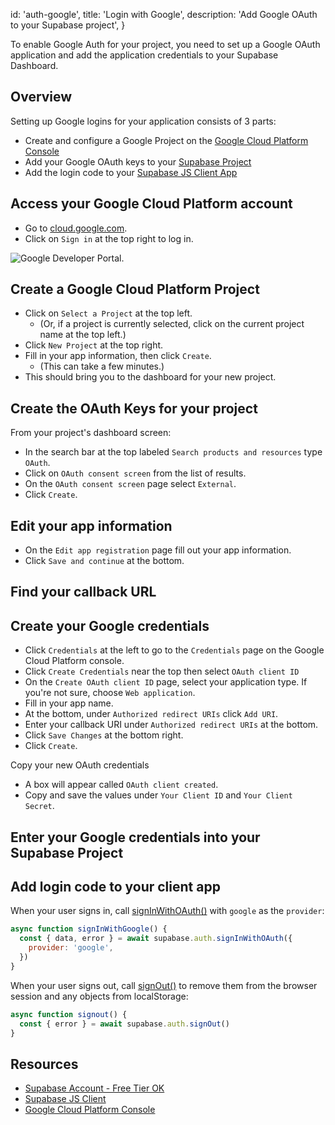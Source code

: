 
  id: 'auth-google',
  title: 'Login with Google',
  description: 'Add Google OAuth to your Supabase project',
}

To enable Google Auth for your project, you need to set up a Google OAuth application and add the application credentials to your Supabase Dashboard.

## Overview

Setting up Google logins for your application consists of 3 parts:

- Create and configure a Google Project on the [Google Cloud Platform Console](https://console.cloud.google.com/home/dashboard)
- Add your Google OAuth keys to your [Supabase Project](https://app.supabase.com)
- Add the login code to your [Supabase JS Client App](https://github.com/supabase/supabase-js)

## Access your Google Cloud Platform account

- Go to [cloud.google.com](https://cloud.google.com).
- Click on `Sign in` at the top right to log in.

![Google Developer Portal.](/docs/img/guides/auth-google/google-portal.png)

## Create a Google Cloud Platform Project

- Click on `Select a Project` at the top left.
  - (Or, if a project is currently selected, click on the current project name at the top left.)
- Click `New Project` at the top right.
- Fill in your app information, then click `Create`.
  - (This can take a few minutes.)
- This should bring you to the dashboard for your new project.

## Create the OAuth Keys for your project

From your project's dashboard screen:

- In the search bar at the top labeled `Search products and resources` type `OAuth`.
- Click on `OAuth consent screen` from the list of results.
- On the `OAuth consent screen` page select `External`.
- Click `Create`.

## Edit your app information

- On the `Edit app registration` page fill out your app information.
- Click `Save and continue` at the bottom.

## Find your callback URL

<SocialProviderSetup provider="Google" />

## Create your Google credentials

- Click `Credentials` at the left to go to the `Credentials` page on the Google Cloud Platform console.
- Click `Create Credentials` near the top then select `OAuth client ID`
- On the `Create OAuth client ID` page, select your application type. If you're not sure, choose `Web application`.
- Fill in your app name.
- At the bottom, under `Authorized redirect URIs` click `Add URI`.
- Enter your callback URI under `Authorized redirect URIs` at the bottom.
- Click `Save Changes` at the bottom right.
- Click `Create`.

Copy your new OAuth credentials

- A box will appear called `OAuth client created`.
- Copy and save the values under `Your Client ID` and `Your Client Secret`.

## Enter your Google credentials into your Supabase Project

<SocialProviderSettingsSupabase provider="Google" />

## Add login code to your client app

When your user signs in, call [signInWithOAuth()](/docs/reference/javascript/auth-signinwithoauth) with `google` as the `provider`:

```js
async function signInWithGoogle() {
  const { data, error } = await supabase.auth.signInWithOAuth({
    provider: 'google',
  })
}
```

When your user signs out, call [signOut()](/docs/reference/javascript/auth-signout) to remove them from the browser session and any objects from localStorage:

```js
async function signout() {
  const { error } = await supabase.auth.signOut()
}
```

## Resources

- [Supabase Account - Free Tier OK](https://supabase.com)
- [Supabase JS Client](https://github.com/supabase/supabase-js)
- [Google Cloud Platform Console](https://console.cloud.google.com/home/dashboard)


